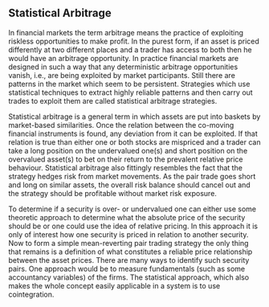 ## Statistical Arbitrage
In financial markets the term arbitrage means the practice of exploiting riskless opportunities
to make profit. In the purest form, if an asset is priced differently at two different places
 and a trader has access to both then he would have an arbitrage opportunity.
 In practice financial markets are designed in such a way that any deterministic arbitrage opportunities vanish, i.e., are being exploited by market participants.
 Still there are patterns in the market which seem to be persistent. Strategies which use statistical
techniques to extract highly reliable patterns and then carry out trades to exploit them are
called statistical arbitrage strategies.

Statistical arbitrage is a general term in which assets are put into baskets by market-based
similarities. Once the relation between the co-moving financial instruments is found, any deviation from it
can be exploited. If that relation is true than either one or both stocks are mispriced and a
trader can take a long position on the undervalued one(s) and short position on the overvalued asset(s)
to bet on their return to the prevalent relative price behaviour.
Statistical arbitrage also fittingly resembles the fact that the strategy hedges risk from market
movements. As the pair trade goes short and long on similar assets, the overall risk balance
should cancel out and the strategy should be profitable without market risk exposure.


To determine if a security is over- or undervalued one can either use some theoretic approach
to determine what the absolute price of the security should be or one could use the idea of
relative pricing. In this approach it is only of interest how one security is priced in relation
to another security. Now to form a simple mean-reverting pair trading strategy the only thing
that remains is a definition of what constitutes a reliable price relationship between the
asset prices. There are many ways to identify such security pairs. One approach would be to
measure fundamentals (such as some accountancy variables) of the firms. The statistical
approach, which also makes the whole concept easily applicable in a system is to use
cointegration.
